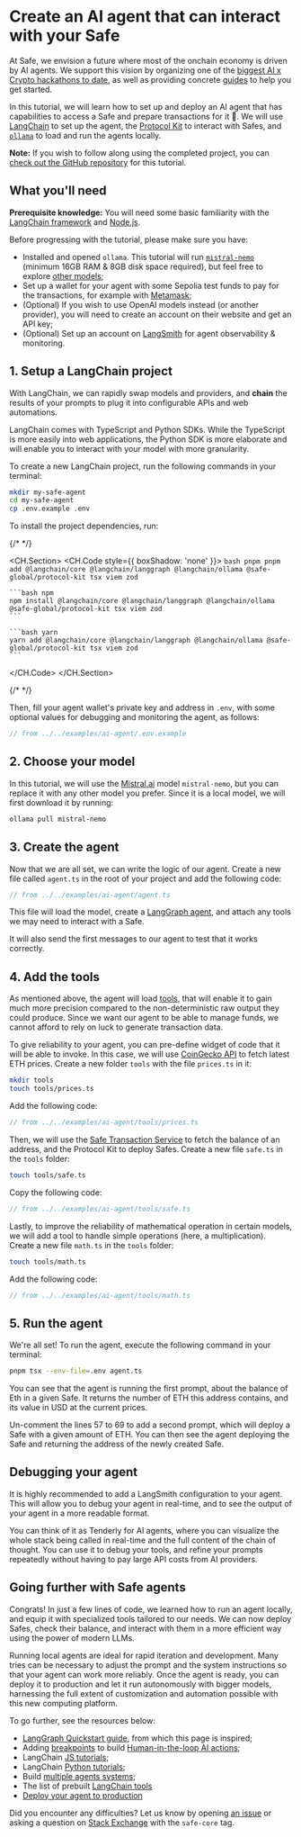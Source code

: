 
# Create an AI agent that can interact with your Safe

At Safe, we envision a future where most of the onchain economy is driven by AI agents. We support this vision by organizing one of the [biggest AI x Crypto hackathons to date](https://agentathon.ai), as well as providing concrete [guides](./ai-agent-quickstarts/introduction) to help you get started.

In this tutorial, we will learn how to set up and deploy an AI agent that has capabilities to access a Safe and prepare transactions for it 🤖. We will use [LangChain](https://www.langchain.com/agents) to set up the agent, the [Protocol Kit](../sdk/protocol-kit.mdx) to interact with Safes, and [`ollama`](https://ollama.com/) to load and run the agents locally.

**Note:** If you wish to follow along using the completed project, you can [check out the GitHub repository](https://github.com/5afe/safe-ai-agent-tutorial) for this tutorial.

## **What you'll need**

**Prerequisite knowledge:** You will need some basic familiarity with the [LangChain framework](https://www.langchain.com/langchain) and [Node.js](https://nodejs.org/en).

Before progressing with the tutorial, please make sure you have:

- Installed and opened `ollama`. This tutorial will run [`mistral-nemo`](https://ollama.com/library/mistral-nemo) (minimum 16GB RAM & 8GB disk space required), but feel free to explore [other models](https://ollama.com/library);
- Set up a wallet for your agent with some Sepolia test funds to pay for the transactions, for example with [Metamask](https://metamask.io/);
- (Optional) If you wish to use OpenAI models instead (or another provider), you will need to create an account on their website and get an API key;
- (Optional) Set up an account on [LangSmith](https://smith.langchain.com/) for agent observability & monitoring.

## 1. Setup a LangChain project

With LangChain, we can rapidly swap models and providers, and **chain** the results of your prompts to plug it into configurable APIs and web automations.

LangChain comes with TypeScript and Python SDKs. While the TypeScript is more easily into web applications, the Python SDK is more elaborate and will enable you to interact with your model with more granularity.

To create a new LangChain project, run the following commands in your terminal:

```bash
mkdir my-safe-agent
cd my-safe-agent
cp .env.example .env
```

To install the project dependencies, run:

{/* <!-- vale off --> */}

<CH.Section>
  <CH.Code style={{ boxShadow: 'none' }}>
    ```bash pnpm
    pnpm add @langchain/core @langchain/langgraph @langchain/ollama @safe-global/protocol-kit tsx viem zod
    ```

    ```bash npm
    npm install @langchain/core @langchain/langgraph @langchain/ollama @safe-global/protocol-kit tsx viem zod
    ```

    ```bash yarn
    yarn add @langchain/core @langchain/langgraph @langchain/ollama @safe-global/protocol-kit tsx viem zod
    ```

  </CH.Code>
</CH.Section>

{/* <!-- vale on --> */}

Then, fill your agent wallet's private key and address in `.env`, with some optional values for debugging and monitoring the agent, as follows:

```typescript
// from ../../examples/ai-agent/.env.example
```

## 2. Choose your model

In this tutorial, we will use the [Mistral.ai](https://mistral.ai) model `mistral-nemo`, but you can replace it with any other model you prefer. Since it is a local model, we will first download it by running:

```bash
ollama pull mistral-nemo
```

## 3. Create the agent

Now that we are all set, we can write the logic of our agent. Create a new file called `agent.ts` in the root of your project and add the following code:

```typescript
// from ../../examples/ai-agent/agent.ts
```

This file will load the model, create a [LangGraph agent](https://langchain-ai.github.io/langgraphjs/concepts/agentic_concepts/#reflection), and attach any tools we may need to interact with a Safe.

It will also send the first messages to our agent to test that it works correctly.

## 4. Add the tools

As mentioned above, the agent will load [tools](https://js.langchain.com/docs/integrations/tools/), that will enable it to gain much more precision compared to the non-deterministic raw output they could produce. Since we want our agent to be able to manage funds, we cannot afford to rely on luck to generate transaction data. 

To give reliability to your agent, you can pre-define widget of code that it will be able to invoke. In this case, we will use [CoinGecko API](https://coingecko.com) to fetch latest ETH prices. Create a new folder `tools` with the file `prices.ts` in it:

```bash
mkdir tools
touch tools/prices.ts
```

Add the following code:

```typescript
// from ../../examples/ai-agent/tools/prices.ts
```

Then, we will use the [Safe Transaction Service](https://docs.safe.global/core-api/transaction-service-overview) to fetch the balance of an address, and the Protocol Kit to deploy Safes. Create a new file `safe.ts` in the `tools` folder:

```bash
touch tools/safe.ts
```

Copy the following code:

```typescript
// from ../../examples/ai-agent/tools/safe.ts
```

Lastly, to improve the reliability of mathematical operation in certain models, we will add a tool to handle simple operations (here, a multiplication). Create a new file `math.ts` in the `tools` folder:

```bash
touch tools/math.ts
```

Add the following code:

```typescript
// from ../../examples/ai-agent/tools/math.ts
```

## 5. Run the agent

We're all set! To run the agent, execute the following command in your terminal:

```bash
pnpm tsx --env-file=.env agent.ts
```

You can see that the agent is running the first prompt, about the balance of Eth in a given Safe. It returns the number of ETH this address contains, and its value in USD at the current prices.

Un-comment the lines 57 to 69 to add a second prompt, which will deploy a Safe with a given amount of ETH. You can then see the agent deploying the Safe and returning the address of the newly created Safe.

## Debugging your agent

It is highly recommended to add a LangSmith configuration to your agent. This will allow you to debug your agent in real-time, and to see the output of your agent in a more readable format.

You can think of it as Tenderly for AI agents, where you can visualize the whole stack being called in real-time and the full content of the chain of thought. You can use it to debug your tools, and refine your prompts repeatedly without having to pay large API costs from AI providers.

## Going further with Safe agents

Congrats! In just a few lines of code, we learned how to run an agent locally, and equip it with specialized tools tailored to our needs. We can now deploy Safes, check their balance, and interact with them in a more efficient way using the power of modern LLMs.

Running local agents are ideal for rapid iteration and development. Many tries can be necessary to adjust the prompt and the system instructions so that your agent can work more reliably. Once the agent is ready, you can deploy it to production and let it run autonomously with bigger models, harnessing the full extent of customization and automation possible with this new computing platform.

To go further, see the resources below:
- [LangGraph Quickstart guide](https://langchain-ai.github.io/langgraphjs/tutorials/quickstart/), from which this page is inspired;
- Adding [breakpoints](https://langchain-ai.github.io/langgraphjs/how-tos/breakpoints/) to build [Human-in-the-loop AI actions](https://docs.safe.global/home/ai-agent-quickstarts/human-approval);
- LangChain [JS tutorials](https://js.langchain.com/docs/tutorials/);
- LangChain [Python tutorials](https://python.langchain.com/tutorials/);
- Build [multiple agents systems](https://langchain-ai.github.io/langgraphjs/tutorials/multi_agent/multi_agent_collaboration/);
- The list of prebuilt [LangChain tools](https://js.langchain.com/docs/integrations/tools/)
- [Deploy your agent to production](https://langchain-ai.github.io/langgraphjs/tutorials/deployment/#deployment-options)

Did you encounter any difficulties? Let us know by opening [an issue](https://github.com/5afe/safe-ai-agent-tutorial/issues/new) or asking a question on [Stack Exchange](https://ethereum.stackexchange.com/questions/tagged/safe-core) with the `safe-core` tag.
